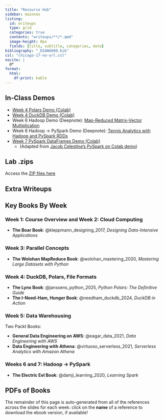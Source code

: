 ```yaml
---
title: "Resource Hub"
sidebar: mainnav
listing:
  id: writeups
  type: grid
  categories: true
  contents: "writeups/**/*.qmd"
  image-height: 0px
  fields: [title, subtitle, categories, date]
bibliography: "_DSAN6000.bib"
csl: "chicago-17-no-url.csl"
nocite: |
  @*
format:
  html:
    df-print: kable
---
```


## In-Class Demos

* [Week 4 Polars Demo (Colab)](https://colab.research.google.com/drive/1tS3nM7FJAqthDqdeXmqgxiOYMcRrFTZq?usp=sharing)
* [Week 4 DuckDB Demo (Colab)](https://colab.research.google.com/drive/1tPlayCjCJqS4D1TKXwtx93knBZhWxqOy?usp=sharing)
* Week 6 Hadoop Demo (Deepnote): [Map-Reduced Matrix-Vector Multiplication](https://deepnote.com/workspace/Columbia-University-f2637961-0c74-4aff-8153-d766baa193ed/project/MapReduceDemo-41367b13-4253-47c8-8ffe-0544456d6070/notebook/DSAN5500HW5-8b90a6af23d34d239b7da0111228614d?utm_source=share-modal&utm_medium=product-shared-content&utm_campaign=notebook&utm_content=41367b13-4253-47c8-8ffe-0544456d6070)
* Week 6 Hadoop &rarr; PySpark Demo (Deepnote): [Tennis Analytics with Hadoop and PySpark RDDs](https://deepnote.com/workspace/dsan-f2637961-0c74-4aff-8153-d766baa193ed/project/PySpark-Demo-5b6d12ee-5b84-4b9c-b217-57081420a97d/notebook/PySparkTennis-e728d4f3669d412fa2af10e6f30b9689?utm_source=share-modal&utm_medium=product-shared-content&utm_campaign=notebook&utm_content=5b6d12ee-5b84-4b9c-b217-57081420a97d)
* [Week 7 PySpark DataFrames Demo (Colab)](https://colab.research.google.com/drive/17xglntdFVtGpgJRt_Y3fDELYt4Lycf96?usp=sharing)
  * (Adapted from [Jacob Celestine's PySpark on Colab demo](https://jacobcelestine.com/knowledge_repo/colab_and_pyspark/))

## Lab .zips

Access the [ZIP files here](https://jpj.georgetown.domains/dsan6000-zips/)

## Extra Writeups

::: {#writeups}
:::

## Key Books By Week

### Week 1: Course Overview and Week 2: Cloud Computing

* **The Boar Book**: @kleppmann_designing_2017, *Designing Data-Intensive Applications*

### Week 3: Parallel Concepts

* **The Wolohan MapReduce Book**: @wolohan_mastering_2020, *Mastering Large Datasets with Python*

### Week 4: DuckDB, Polars, File Formats

* **The Lynx Book**: @janssens_python_2025, *Python Polars: The Definitive Guide*
* **The I-Need-Ham, Hunger Book**: @needham_duckdb_2024, *DuckDB in Action*

### Week 5: Data Warehousing

Two Packt Books:

* **General Data Engineering on AWS**: @eagar_data_2021, *Data Engineering with AWS*
* **Data Engineering with Athena**: @virtuoso_serverless_2021, *Serverless Analytics with Amazon Athena*

### Weeks 6 and 7: Hadoop &rarr; PySpark

* **The Electric Eel Book**: @damji_learning_2020, *Learning Spark*

## PDFs of Books

The remainder of this page is auto-generated from all of the references across the slides for each week: click on the **name** of a reference to download the ebook version, if available!

::: {#refs}
:::

